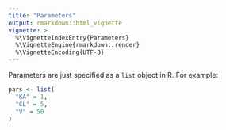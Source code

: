 ```yaml
---
title: "Parameters"
output: rmarkdown::html_vignette
vignette: >
  %\VignetteIndexEntry{Parameters}
  %\VignetteEngine{rmarkdown::render}
  %\VignetteEncoding{UTF-8}
---
```


Parameters are just specified as a `list` object in R. For example:

```r
pars <- list(
  "KA" = 1,
  "CL" = 5,
  "V" = 50
)
```
